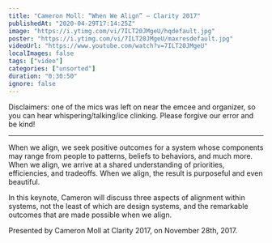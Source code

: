 ```yaml
---
title: "Cameron Moll: “When We Align” — Clarity 2017"
publishedAt: "2020-04-29T17:14:25Z"
image: "https://i.ytimg.com/vi/7ILT20JMgeU/hqdefault.jpg"
poster: "https://i.ytimg.com/vi/7ILT20JMgeU/maxresdefault.jpg"
videoUrl: "https://www.youtube.com/watch?v=7ILT20JMgeU"
localImages: false
tags: ["video"]
categories: ["unsorted"]
duration: "0:30:50"
ignore: false
---
```

Disclaimers: one of the mics was left on near the emcee and organizer, so you can hear whispering/talking/ice clinking. Please forgive our error and be kind!

---

When we align, we seek positive outcomes for a system whose components may range from people to patterns, beliefs to behaviors, and much more. When we align, we arrive at a shared understanding of priorities, efficiencies, and tradeoffs. When we align, the result is purposeful and even beautiful.

In this keynote, Cameron will discuss three aspects of alignment within systems, not the least of which are design systems, and the remarkable outcomes that are made possible when we align.

Presented by Cameron Moll at Clarity 2017, on November 28th, 2017.
